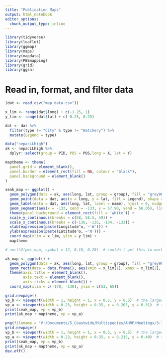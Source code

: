 ```yaml
---
title: "Publication Maps"
output: html_notebook
editor_options: 
  chunk_output_type: inline
---
```



```r
library(tidyverse)
library(leaflet)
library(ggmap)
library(maps)
library(mapdata)
library(PBSmapping)
library(grid)
library(ggsn)
```

# Read in, format, and filter data

```r
(dat <- read_csv("map_data.csv"))

x_lim <- range(dat$long) + c(-1.25, 1)
y_lim <- range(dat$lat) + c(-0.25, 0.25)

dat <- dat %>%
  filter(type != "City" & type != "Hatchery") %>% 
  mutate(Legend = type)
```

```r
data("nepacLLhigh")
ak <- nepacLLhigh %>% 
  dplyr::select(group = PID, POS = POS,long = X, lat = Y)

maptheme <- theme(
  panel.grid = element_blank(),
  panel.border = element_rect(fill = NA, colour = "black"),
  panel.background = element_blank()
)

seak_map <- ggplot() + 
  geom_polygon(data = ak, aes(long, lat, group = group), fill = "grey90", color = "black", lwd = 0.3) +
  geom_point(data = dat, aes(x = long, y = lat, fill = Legend), shape = 21, colour = "black", stroke = 2, size = 5) +
  geom_label(data = dat, aes(long, lat, label = name), hjust = 0, nudge_x = 0.1, nudge_y = 0.05) +
  geom_segment(aes(x = -133, xend = -133, y = 57.90, yend = 58.05), lineend = "butt", linejoin = "round", size = 2, arrow = arrow(length = unit(0.2, "inches"))) +
  theme(panel.background = element_rect(fill = 'white')) +
  scale_y_continuous(breaks = c(58, 58.5, 59)) +
  scale_x_continuous(breaks = c(-136, -135, -134, -133)) +
  xlab(expression(paste(Longitude^o, ~'W'))) +
  ylab(expression(paste(Latitude^o, ~'N'))) +
  coord_map(xlim = x_lim, ylim = y_lim) +
  maptheme

# north2(pws_map, symbol = 12, 0.18, 0.20)  # couldn't get this to work with the inset

ak_map <- ggplot() + 
  geom_polygon(data = ak, aes(long, lat, group = group), fill = "grey90", color = "black", lwd = 0.3) +
  geom_rect(data = data.frame(), aes(xmin = x_lim[1], xmax = x_lim[2], ymin = y_lim[1], ymax = y_lim[2]), colour = "red", fill = NA, lwd = 1.3) +
  theme(axis.title = element_blank(),
        axis.text = element_blank(),
        axis.ticks = element_blank()) +
  coord_map(xlim = c(-170, -130), ylim = c(53, 65))

grid.newpage()
vp_b <- viewport(width = 1, height = 1, x = 0.5, y = 0.5)  # the larger map
vp_a <- viewport(width = 0.23, height = 0.35, x = 0.205, y = 0.31)  # the inset in lower left
print(seak_map, vp = vp_b)
print(ak_map + maptheme, vp = vp_a)
```


```r
png(filename = "V:/Documents/5_Coastwide/Multispecies/AHRP/Meetings/3-7-19 Public Informational Meeting/Figures/chum_map.png", width = 6.5, height = 6.5, units = "in", res = 300)
grid.newpage()
vp_b <- viewport(width = 1, height = 1, x = 0.5, y = 0.5)  # the larger map
vp_a <- viewport(width = 0.23, height = 0.35, x = 0.215, y = 0.40)  # the inset in lower left
print(seak_map, vp = vp_b)
print(ak_map + maptheme, vp = vp_a)
dev.off()
```